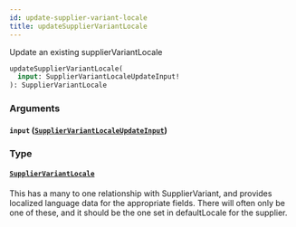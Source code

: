 ```yaml
---
id: update-supplier-variant-locale
title: updateSupplierVariantLocale
---
```


Update an existing supplierVariantLocale

```graphql
updateSupplierVariantLocale(
  input: SupplierVariantLocaleUpdateInput!
): SupplierVariantLocale

```

### Arguments

#### `input` ([`SupplierVariantLocaleUpdateInput`](/developers/supplier-apis/supply-api/graphql/reference/inputs/supplier-variant-locale-update-input))

### Type

#### [`SupplierVariantLocale`](/developers/supplier-apis/supply-api/graphql/reference/objects/supplier-variant-locale)

This has a many to one relationship with SupplierVariant, and provides localized language data for the appropriate fields.
There will often only be one of these, and it should be the one set in defaultLocale for the supplier.

